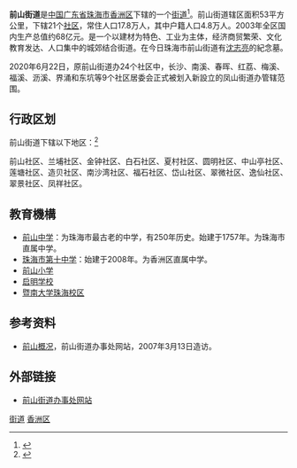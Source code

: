{{中国乡级行政区
|景观照片文件名 = Qiansanwall.JPG
|景观照片描述 = 位於前山中學內的前山寨城牆遺址
|汉语拼音 = 
|其他语言 = 
|其他语言名称 = 
|旧称 = 
|地名出处 = 
|位置图文件名 = 
|位置图描述 = 
|自定义图片 = 
|建置时间 = 
|政府驻地 = 
|毗邻 = 
|总面积 = 53平方公里
|总人口 = 
|总人口年份 = 
|户籍人口 = 
|户籍人口年份 = 
|常住人口 = 
|常住人口年份 = 
|人口密度 = 
|GDP = 
|GDP年份 = 
|邮政编码 = 519070
|官方网站 =
|网站名称 = 
|44/04/02/003/000}}

'''前山街道'''是[[中国|中国]][[广东省|广东省]][[珠海市|珠海市]][[香洲区|香洲区]]下辖的一个[[街道_(行政区划)|街道]]<ref>{{PRC admin/ref sgc|{{PRC admin/parent|44/04/02/003/000}}}}</ref>。前山街道辖区面积53平方公里，下辖21个[[社区|社区]]，常住人口17.8万人，其中户籍人口4.8万人。2003年全区国内生产总值约68亿元。是一个以建材为特色、工业为主体，经济商贸繁荣、文化教育发达、人口集中的城郊结合街道。在今日珠海市前山街道有[[沈志亮|沈志亮]]的紀念墓。

2020年6月22日，原前山街道办24个社区中，长沙、南溪、春晖、红荔、梅溪、福溪、沥溪、界涌和东坑等9个社区居委会正式被划入新設立的凤山街道办管辖范围。

== 行政区划 ==
前山街道下辖以下地区：<ref>{{Cite web|title=珠海市行政区划（含村、居委会）简表|url=http://www.zhuhai.gov.cn/smzj/gkmlpt/content/2/2605/post_2605103.html?jump=false#101|access-date=2021-08-10|archive-date=2021-08-10|archive-url=https://web.archive.org/web/20210810025936/http://www.zhuhai.gov.cn/smzj/gkmlpt/content/2/2605/post_2605103.html?jump=false#101|dead-url=no}}</ref>

前山社区、兰埔社区、金钟社区、白石社区、夏村社区、圆明社区、中山亭社区、莲塘社区、造贝社区、南沙湾社区、福石社区、岱山社区、翠微社区、逸仙社区、翠景社区、凤祥社区。

==教育機構==
* [[前山中学|前山中学]]：为珠海市最古老的中学，有250年历史。始建于1757年。为珠海市直属中学。
* [[珠海市第十中学|珠海市第十中学]]：始建于2008年。为香洲区直属中学。
* [[前山小学|前山小学]]
* [[启明学校|启明学校]]
* [[暨南大学#學校環境|暨南大学珠海校区]]

==参考资料==
{{Reflist}}
*[https://web.archive.org/web/20070922024704/http://www.qianshan.gd.cn/gaikuang.asp 前山概况]，前山街道办事处网站，2007年3月13日造访。

==外部链接==
*[https://web.archive.org/web/20070316193426/http://www.qianshan.gd.cn/ 前山街道办事处网站]

{{Zhuhai-stub}}
{{珠海市香洲区行政区划}}
[[Category:香洲区行政区划|街道]]
[[Category:珠海街道_(行政区划)|香洲区]]